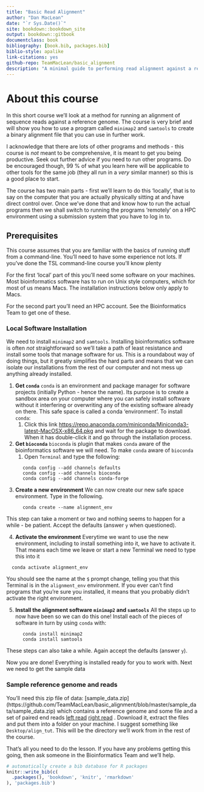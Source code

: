 ```yaml
--- 
title: "Basic Read Alignment"
author: "Dan MacLean"
date: "`r Sys.Date()`"
site: bookdown::bookdown_site
output: bookdown::gitbook
documentclass: book
bibliography: [book.bib, packages.bib]
biblio-style: apalike
link-citations: yes
github-repo: TeamMacLean/basic_alignment
description: "A minimal guide to performing read alignment against a reference"
---
```


# About this course

In this short course we'll look at a method for running an alignment of sequence reads against a reference genome. The course is very brief and will show you how to use a program called `minimap2` and `samtools` to create a binary alignment file that you can use in further work. 

I acknowledge that there are lots of other programs and methods - this course is _not_ meant to be comprehensive, it is meant to get you being productive. Seek out further advice if you need to run other programs. Do be encouraged though, 99 % of what you learn here will be applicable to other tools for the same job (they all run in a _very_ similar manner) so this is a good place to start. 

The course has two main parts - first we'll learn to do this 'locally', that is to say on the computer that you are actually physically sitting at and have direct control over. Once we've done that and know how to run the actual programs then we shall switch to running the programs 'remotely' on a HPC environment using a submission system that you have to log in to.

## Prerequisites

This course assumes that you are familiar with the basics of running stuff from a command-line. You'll need to have some experience not lots. If you've done the TSL command-line course you'll know plenty

For the first 'local' part of this you'll need some software on your machines. Most bioinformatics software has to run on Unix style computers, which for most of us means Macs. The installation instructions below only apply to Macs.

For the second part you'll need an HPC account. See the Bioinformatics Team to get one of these.


### Local Software Installation

We need to install `minimap2` and `samtools`. Installing bioinformatics software is often _not_ straightforward so we'll take a path of least resistance and install some tools that manage software for us. This is a roundabout way of doing things, but it greatly simplifies the hard parts and means that we can isolate our installations from the rest of our computer and not mess up anything already installed.


  1. **Get `conda`**
    `conda` is an environment and package manager for software projects (initially Python - hence the name). Its purpose is to create a sandbox area on your computer where you can safely install software without it interfering or overwriting any of the existing software already on there. This safe space is called a conda 'environment'. To install `conda`:
      1. Click this link [https://repo.anaconda.com/miniconda/Miniconda3-latest-MacOSX-x86_64.pkg](https://repo.anaconda.com/miniconda/Miniconda3-latest-MacOSX-x86_64.pkg) and wait for the package to download. When it has double-click it and go through the installation process.
  2. **Get `bioconda`**
    `bioconda` is plugin that makes `conda` aware of the bioinformatics software we will need. To make `conda` aware of `bioconda` 
      1. Open `Terminal` and type the following:
     
```
      conda config --add channels defaults
      conda config --add channels bioconda
      conda config --add channels conda-forge
```
  3. **Create a new environment**
  We can now create our new safe space environment. Type in the following.

```
      conda create --name alignment_env
```
  This step can take a moment or two and nothing seems to happen for a while - be patient. Accept the defaults (answer `y` when questioned).
  
  4. **Activate the environment**
  Everytime we want to use the new environment, including to install something into it, we have to activate it. That means each time we leave or start a new Terminal we need to type this into it
  
```
  conda activate alignment_env
```
  You should see the name at the `$` prompt change, telling you that this Terminal is in the `alignment_env` environment. If you ever can't find programs that you're sure you installed, it means that you probably didn't activate the right environment.
  
  5. **Install the alignment software `minimap2` and `samtools`**
  All the steps up to now have been so we can do this one! Install each of the pieces of software in turn by using `conda` with:
```
      conda install minimap2
      conda install samtools
```
These steps can also take a while. Again accept the defaults (answer `y`).

Now you are done! Everything is installed ready for you to work with. Next we need to get the sample data

### Sample reference genome and reads

You'll need this zip file of data: [sample_data.zip] (https://github.com/TeamMacLean/basic_alignment/blob/master/sample_data/sample_data.zip) which contains a reference genome and some file and a set of paired end reads [left read](https://github.com/TeamMacLean/basic_alignment/blob/master/sample_data/ecoli_left_R1.fq) [right read](https://github.com/TeamMacLean/basic_alignment/blob/master/sample_data/ecoli_right_R2.fq) . Download it, extract the files and put them into a folder on your machine. I suggest something like `Desktop/align_tut`. This will be the directory we'll work from in the rest of the course.


That's all you need to do the lesson. If you have any problems getting this going, then ask someone in the Bioinformatics Team and we'll help.




```r
# automatically create a bib database for R packages
knitr::write_bib(c(
  .packages(), 'bookdown', 'knitr', 'rmarkdown'
), 'packages.bib')
```
